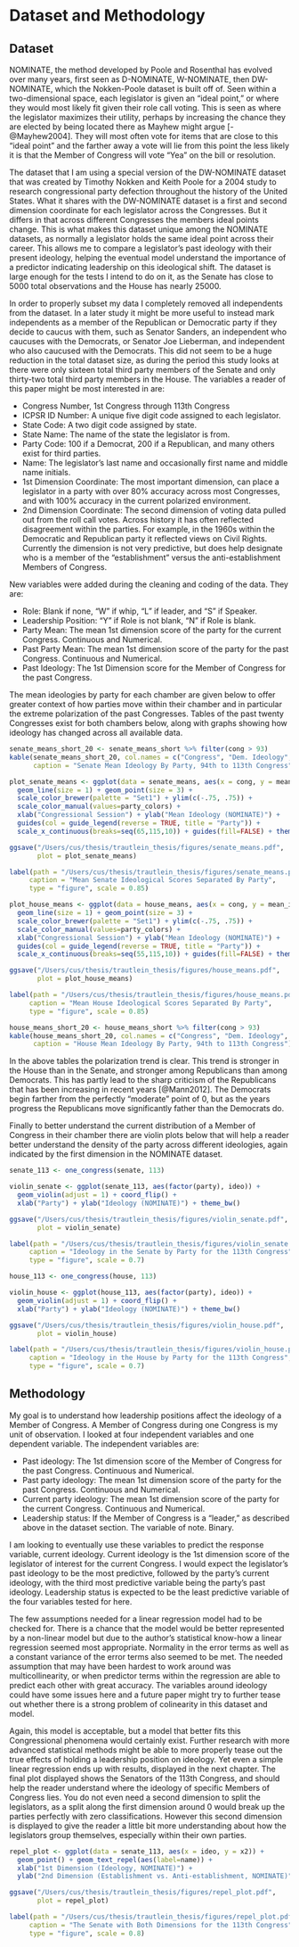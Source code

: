 # Dataset and Methodology

## Dataset

NOMINATE, the method developed by Poole and Rosenthal has evolved over many years, first seen as D-NOMINATE, W-NOMINATE, then DW-NOMINATE, which the Nokken-Poole dataset is built off of. Seen within a two-dimensional space, each legislator is given an "ideal point," or where they would most likely fit given their role call voting. This is seen as where the legislator maximizes their utility, perhaps by increasing the chance they are elected by being located there as Mayhew might argue [-@Mayhew2004]. They will most often vote for items that are close to this "ideal point" and the farther away a vote will lie from this point the less likely it is that the Member of Congress will vote "Yea" on the bill or resolution.

The dataset that I am using a special version of the DW-NOMINATE dataset that was created by Timothy Nokken and Keith Poole for a 2004 study to research congressional party defection throughout the history of the United States. What it shares with the DW-NOMINATE dataset is a first and second dimension coordinate for each legislator across the Congresses. But it differs in that across different Congresses the members ideal points change. This is what makes this dataset unique among the NOMINATE datasets, as normally a legislator holds the same ideal point across their career. This allows me to compare a legislator's past ideology with their present ideology, helping the eventual model understand the importance of a predictor indicating leadership on this ideological shift. The dataset is large enough for the tests I intend to do on it, as the Senate has close to 5000 total observations and the House has nearly 25000.

In order to properly subset my data I completely removed all independents from the dataset. In a later study it might be more useful to instead mark independents as a member of the Republican or Democratic party if they decide to caucus with them, such as Senator Sanders, an independent who caucuses with the Democrats, or Senator Joe Lieberman, and independent who also caucused with the Democrats. This did not seem to be a huge reduction in the total dataset size, as during the period this study looks at there were only sixteen total third party members of the Senate and only thirty-two total third party members in the House.\footnote{A significant percentage of these thirty-two are members of the Minnesota Farmer-Labor party or members of the Progressive party.} The variables a reader of this paper might be most interested in are:

- Congress Number, 1st Congress through 113th Congress
- ICPSR ID Number: A unique five digit code assigned to each legislator.
- State Code: A two digit code assigned by state.
- State Name: The name of the state the legislator is from.
- Party Code: 100 if a Democrat, 200 if a Republican, and many others exist for third parties.
- Name: The legislator's last name and occasionally first name and middle name initials.
- 1st Dimension Coordinate: The most important dimension, can place a legislator in a party with over 80% accuracy across most Congresses, and with 100% accuracy in the current polarized environment.
- 2nd Dimension Coordinate: The second dimension of voting data pulled out from the roll call votes. Across history it has often reflected disagreement within the parties. For example, in the 1960s within the Democratic and Republican party it reflected views on Civil Rights. Currently the dimension is not very predictive, but does help designate who is a member of the "establishment" versus the anti-establishment Members of Congress.

New variables were added during the cleaning and coding of the data. They are:

- Role: Blank if none, "W" if whip, "L" if leader, and "S" if Speaker.
- Leadership Position: "Y" if Role is not blank, "N" if Role is blank.
- Party Mean: The mean 1st dimension score of the party for the current Congress. Continuous and Numerical.
- Past Party Mean: The mean 1st dimension score of the party for the past Congress. Continuous and Numerical.
- Past Ideology: The 1st Dimension score for the Member of Congress for the past Congress.

The mean ideologies by party for each chamber are given below to offer greater context of how parties move within their chamber and in particular the extreme polarization of the past Congresses. Tables of the past twenty Congresses exist for both chambers below, along with graphs showing how ideology has changed across all available data.

\newpage


```r
senate_means_short_20 <- senate_means_short %>% filter(cong > 93)
kable(senate_means_short_20, col.names = c("Congress", "Dem. Ideology", "Rep. Ideology"),
      caption = "Senate Mean Ideology By Party, 94th to 113th Congress")
```

```r
plot_senate_means <- ggplot(data = senate_means, aes(x = cong, y = mean_ideo, color = party)) +
  geom_line(size = 1) + geom_point(size = 3) +
  scale_color_brewer(palette = "Set1") + ylim(c(-.75, .75)) +
  scale_color_manual(values=party_colors) +
  xlab("Congressional Session") + ylab("Mean Ideology (NOMINATE)") +
  guides(col = guide_legend(reverse = TRUE, title = "Party")) +
  scale_x_continuous(breaks=seq(65,115,10)) + guides(fill=FALSE) + theme_bw()

ggsave("/Users/cus/thesis/trautlein_thesis/figures/senate_means.pdf",
       plot = plot_senate_means)
```

```r
label(path = "/Users/cus/thesis/trautlein_thesis/figures/senate_means.pdf",
     caption = "Mean Senate Ideological Scores Separated By Party",
     type = "figure", scale = 0.85)
```

```r
plot_house_means <- ggplot(data = house_means, aes(x = cong, y = mean_ideo, color = party)) +
  geom_line(size = 1) + geom_point(size = 3) +
  scale_color_brewer(palette = "Set1") + ylim(c(-.75, .75)) +
  scale_color_manual(values=party_colors) +
  xlab("Congressional Session") + ylab("Mean Ideology (NOMINATE)") +
  guides(col = guide_legend(reverse = TRUE, title = "Party")) +
  scale_x_continuous(breaks=seq(55,115,10)) + guides(fill=FALSE) + theme_bw()

ggsave("/Users/cus/thesis/trautlein_thesis/figures/house_means.pdf",
       plot = plot_house_means) 
```

```r
label(path = "/Users/cus/thesis/trautlein_thesis/figures/house_means.pdf",
     caption = "Mean House Ideological Scores Separated By Party",
     type = "figure", scale = 0.85)
```


```r
house_means_short_20 <- house_means_short %>% filter(cong > 93)
kable(house_means_short_20, col.names = c("Congress", "Dem. Ideology", "Rep. Ideology"),
      caption = "House Mean Ideology By Party, 94th to 113th Congress")
```

In the above tables the polarization trend is clear. This trend is stronger in the House than in the Senate, and stronger among Republicans than among Democrats. This has partly lead to the sharp criticism of the Republicans that has been increasing in recent years [@Mann2012]. The Democrats begin farther from the perfectly "moderate" point of 0, but as the years progress the Republicans move significantly father than the Democrats do.

Finally to better understand the current distribution of a Member of Congress in their chamber there are violin plots below that will help a reader better understand the density of the party across different ideologies, again indicated by the first dimension in the NOMINATE dataset.

```r
senate_113 <- one_congress(senate, 113)

violin_senate <- ggplot(senate_113, aes(factor(party), ideo)) + 
  geom_violin(adjust = 1) + coord_flip() +
  xlab("Party") + ylab("Ideology (NOMINATE)") + theme_bw()

ggsave("/Users/cus/thesis/trautlein_thesis/figures/violin_senate.pdf",
       plot = violin_senate)
```

```r
label(path = "/Users/cus/thesis/trautlein_thesis/figures/violin_senate.pdf",
     caption = "Ideology in the Senate by Party for the 113th Congress",
     type = "figure", scale = 0.7)
```



```r
house_113 <- one_congress(house, 113)

violin_house <- ggplot(house_113, aes(factor(party), ideo)) + 
  geom_violin(adjust = 1) + coord_flip() + 
  xlab("Party") + ylab("Ideology (NOMINATE)") + theme_bw()

ggsave("/Users/cus/thesis/trautlein_thesis/figures/violin_house.pdf",
       plot = violin_house)
```

```r
label(path = "/Users/cus/thesis/trautlein_thesis/figures/violin_house.pdf",
     caption = "Ideology in the House by Party for the 113th Congress",
     type = "figure", scale = 0.7)
```



## Methodology

My goal is to understand how leadership positions affect the ideology of a Member of Congress. A Member of Congress during one Congress is my unit of observation. I looked at four independent variables and one dependent variable. The independent variables are:

- Past ideology: The 1st dimension score of the Member of Congress for the past Congress. Continuous and Numerical.
- Past party ideology: The mean 1st dimension score of the party for the past Congress. Continuous and Numerical.
- Current party ideology: The mean 1st dimension score of the party for the current Congress. Continuous and Numerical.
- Leadership status: If the Member of Congress is a "leader," as described above in the dataset section. The variable of note. Binary.

I am looking to eventually use these variables to predict the response variable, current ideology. Current ideology is the 1st dimension score of the legislator of interest for the current Congress. I would expect the legislator's past ideology to be the most predictive, followed by the party's current ideology, with the third most predictive variable being the party's past ideology. Leadership status is expected to be the least predictive variable of the four variables tested for here.

The few assumptions needed for a linear regression model had to be checked for. There is a chance that the model would be better represented by a non-linear model but due to the author's statistical know-how a linear regression seemed most appropriate. Normality in the error terms as well as a constant variance of the error terms also seemed to be met. The needed assumption that may have been hardest to work around was multicollinearity, or when predictor terms within the regression are able to predict each other with great accuracy. The variables around ideology could have some issues here and a future paper might try to further tease out whether there is a strong problem of colinearity in this dataset and model.

Again, this model is acceptable, but a model that better fits this Congressional phenomena would certainly exist. Further research with more advanced statistical methods might be able to more properly tease out the true effects of holding a leadership position on ideology. Yet even a simple linear regression ends up with results, displayed in the next chapter. The final plot displayed shows the Senators of the 113th Congress, and should help the reader understand where the ideology of specific Members of Congress lies. You do not even need a second dimension to split the legislators, as a split along the first dimension around 0 would break up the parties perfectly with zero classifications. However this second dimension is displayed to give the reader a little bit more understanding about how the legislators group themselves, especially within their own parties.

```r
repel_plot <- ggplot(data = senate_113, aes(x = ideo, y = x2)) +
  geom_point() + geom_text_repel(aes(label=name)) + 
  xlab("1st Dimension (Ideology, NOMINATE)") +
  ylab("2nd Dimension (Establishment vs. Anti-establishment, NOMINATE)") + theme_bw()

ggsave("/Users/cus/thesis/trautlein_thesis/figures/repel_plot.pdf",
       plot = repel_plot)
```

```r
label(path = "/Users/cus/thesis/trautlein_thesis/figures/repel_plot.pdf",
     caption = "The Senate with Both Dimensions for the 113th Congress",
     type = "figure", scale = 0.8)
```


